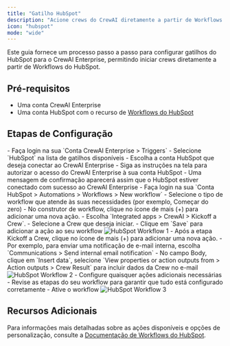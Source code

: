 ```yaml
---
title: "Gatilho HubSpot"
description: "Acione crews do CrewAI diretamente a partir de Workflows do HubSpot"
icon: "hubspot"
mode: "wide"
---
```


Este guia fornece um processo passo a passo para configurar gatilhos do HubSpot para o CrewAI Enterprise, permitindo iniciar crews diretamente a partir de Workflows do HubSpot.

## Pré-requisitos

- Uma conta CrewAI Enterprise
- Uma conta HubSpot com o recurso de [Workflows do HubSpot](https://knowledge.hubspot.com/workflows/create-workflows)

## Etapas de Configuração

<Steps>
    <Step title="Conecte sua conta HubSpot com o CrewAI Enterprise">
        - Faça login na sua `Conta CrewAI Enterprise > Triggers`
        - Selecione `HubSpot` na lista de gatilhos disponíveis
        - Escolha a conta HubSpot que deseja conectar ao CrewAI Enterprise
        - Siga as instruções na tela para autorizar o acesso do CrewAI Enterprise à sua conta HubSpot
        - Uma mensagem de confirmação aparecerá assim que o HubSpot estiver conectado com sucesso ao CrewAI Enterprise
    </Step>
    <Step title="Crie um Workflow no HubSpot">
        - Faça login na sua `Conta HubSpot > Automations > Workflows > New workflow`
        - Selecione o tipo de workflow que atende às suas necessidades (por exemplo, Começar do zero)
        - No construtor de workflow, clique no ícone de mais (+) para adicionar uma nova ação.
        - Escolha `Integrated apps > CrewAI > Kickoff a Crew`.
        - Selecione a Crew que deseja iniciar.
        - Clique em `Save` para adicionar a ação ao seu workflow
        <Frame>
            <img src="/images/enterprise/hubspot-workflow-1.png" alt="HubSpot Workflow 1" />
        </Frame>
    </Step>
    <Step title="Use os resultados da Crew com outras ações">
        - Após a etapa Kickoff a Crew, clique no ícone de mais (+) para adicionar uma nova ação.
        - Por exemplo, para enviar uma notificação de e-mail interna, escolha `Communications > Send internal email notification`
        - No campo Body, clique em `Insert data`, selecione `View properties or action outputs from > Action outputs > Crew Result` para incluir dados da Crew no e-mail
            <Frame>
                <img src="/images/enterprise/hubspot-workflow-2.png" alt="HubSpot Workflow 2" />
            </Frame>
        - Configure quaisquer ações adicionais necessárias
        - Revise as etapas do seu workflow para garantir que tudo está configurado corretamente
        - Ative o workflow
            <Frame>
                <img src="/images/enterprise/hubspot-workflow-3.png" alt="HubSpot Workflow 3" />
            </Frame>
    </Step>
</Steps>

## Recursos Adicionais

Para informações mais detalhadas sobre as ações disponíveis e opções de personalização, consulte a [Documentação de Workflows do HubSpot](https://knowledge.hubspot.com/workflows/create-workflows).